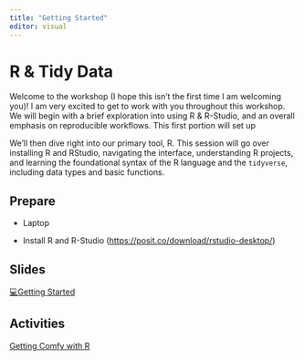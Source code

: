 ```yaml
---
title: "Getting Started"
editor: visual
---
```


# R & Tidy Data

Welcome to the workshop (I hope this isn't the first time I am welcoming you)! I am very excited to get to work with you throughout this workshop. We will begin with a brief exploration into using R & R-Studio, and an overall emphasis on reproducible workflows. This first portion will set up

We’ll then dive right into our primary tool, R. This session will go over installing R and RStudio, navigating the interface, understanding R projects, and learning the foundational syntax of the R language and the `tidyverse`, including data types and basic functions.

## Prepare

-   Laptop

-   Install R and R-Studio (<https://posit.co/download/rstudio-desktop/>)

## Slides

[💻Getting Started](../topics/topic-1.html){target="_blank"}

## Activities

[Getting Comfy with R](../activities/basic_intro.html){target="_blank"}

<br><br>
